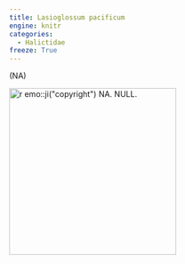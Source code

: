 ```yaml
---
title: Lasioglossum pacificum
engine: knitr
categories:
  - Halictidae
freeze: True
---
```

(NA)

[![`r emo::ji("copyright")` NA. NULL.](/files/no_bee.png){height=300}](NA)
